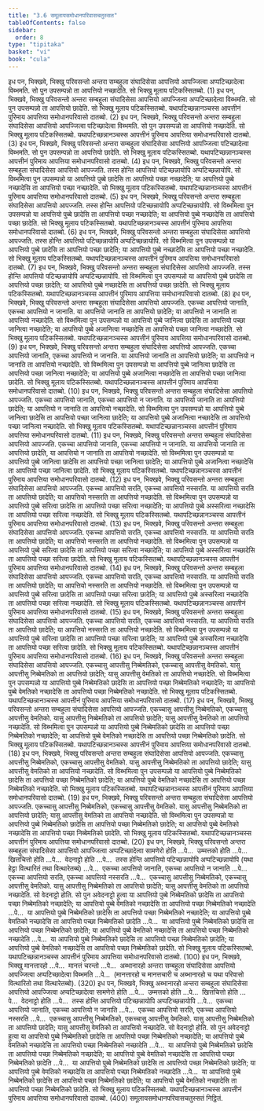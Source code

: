 ```yaml
---
title: "3.6 समूलायसमोधानपरिवासचतुस्सत"
tableOfContents: false
sidebar:
  order: 8
type: "tipitaka"
basket: "vi"
book: "cula"
---
```



<DynamicBreadcrumb />

<Division number="172" book="cula">

<Paragraph number="719" book="cula">
इध पन, भिक्खवे, भिक्खु परिवसन्तो अन्तरा सम्बहुला संघादिसेसा आपत्तियो आपज्जित्वा अप्पटिच्छादेत्वा विब्भमति. सो पुन उपसम्पन्नो ता आपत्तियो नच्छादेति. सो भिक्खु मूलाय पटिकस्सितब्बो. (1)
</Paragraph>

<Paragraph number="720" book="cula">
इध पन, भिक्खवे, भिक्खु परिवसन्तो अन्तरा सम्बहुला संघादिसेसा आपत्तियो आपज्जित्वा अप्पटिच्छादेत्वा विब्भमति. सो पुन उपसम्पन्नो ता आपत्तियो छादेति. सो भिक्खु मूलाय पटिकस्सितब्बो. यथापटिच्छन्नानञ्चस्स आपत्तीनं पुरिमाय आपत्तिया समोधानपरिवासो दातब्बो. (2)
</Paragraph>

<Paragraph number="721" book="cula">
इध पन, भिक्खवे, भिक्खु परिवसन्तो अन्तरा सम्बहुला संघादिसेसा आपत्तियो आपज्जित्वा पटिच्छादेत्वा विब्भमति. सो पुन उपसम्पन्नो ता आपत्तियो नच्छादेति. सो भिक्खु मूलाय पटिकस्सितब्बो. यथापटिच्छन्नानञ्चस्स आपत्तीनं पुरिमाय आपत्तिया समोधानपरिवासो दातब्बो. (3)
</Paragraph>

<Paragraph number="722" book="cula">
इध पन, भिक्खवे, भिक्खु परिवसन्तो अन्तरा सम्बहुला संघादिसेसा आपत्तियो आपज्जित्वा पटिच्छादेत्वा विब्भमति. सो पुन उपसम्पन्नो ता आपत्तियो छादेति. सो भिक्खु मूलाय पटिकस्सितब्बो. यथापटिच्छन्नानञ्चस्स आपत्तीनं पुरिमाय आपत्तिया समोधानपरिवासो दातब्बो. (4)
</Paragraph>

</Division>
<Division number="173" book="cula">

<Paragraph number="723" book="cula">
इध पन, भिक्खवे, भिक्खु परिवसन्तो अन्तरा सम्बहुला संघादिसेसा आपत्तियो आपज्जति. तस्स होन्ति आपत्तियो पटिच्छन्नायोपि अप्पटिच्छन्नायोपि. सो विब्भमित्वा पुन उपसम्पन्नो या आपत्तियो पुब्बे छादेसि ता आपत्तियो पच्छा नच्छादेति; या आपत्तियो पुब्बे नच्छादेसि ता आपत्तियो पच्छा नच्छादेति. सो भिक्खु मूलाय पटिकस्सितब्बो. यथापटिच्छन्नानञ्चस्स आपत्तीनं पुरिमाय आपत्तिया समोधानपरिवासो दातब्बो. (5)
</Paragraph>

<Paragraph number="724" book="cula">
इध पन, भिक्खवे, भिक्खु परिवसन्तो अन्तरा सम्बहुला संघादिसेसा आपत्तियो आपज्जति. तस्स होन्ति आपत्तियो पटिच्छन्नायोपि अप्पटिच्छन्नायोपि. सो विब्भमित्वा पुन उपसम्पन्नो या आपत्तियो पुब्बे छादेसि ता आपत्तियो पच्छा नच्छादेति; या आपत्तियो पुब्बे नच्छादेसि ता आपत्तियो पच्छा छादेति. सो भिक्खु मूलाय पटिकस्सितब्बो. यथापटिच्छन्नानञ्चस्स आपत्तीनं पुरिमाय आपत्तिया समोधानपरिवासो दातब्बो. (6)
</Paragraph>

<Paragraph number="725" book="cula">
इध पन, भिक्खवे, भिक्खु परिवसन्तो अन्तरा सम्बहुला संघादिसेसा आपत्तियो आपज्जति. तस्स होन्ति आपत्तियो पटिच्छन्नायोपि अप्पटिच्छन्नायोपि. सो विब्भमित्वा पुन उपसम्पन्नो या आपत्तियो पुब्बे छादेसि ता आपत्तियो पच्छा छादेति; या आपत्तियो पुब्बे नच्छादेसि ता आपत्तियो पच्छा नच्छादेति. सो भिक्खु मूलाय पटिकस्सितब्बो. यथापटिच्छन्नानञ्चस्स आपत्तीनं पुरिमाय आपत्तिया समोधानपरिवासो दातब्बो. (7)
</Paragraph>

<Paragraph number="726" book="cula">
इध पन, भिक्खवे, भिक्खु परिवसन्तो अन्तरा सम्बहुला संघादिसेसा आपत्तियो आपज्जति. तस्स होन्ति आपत्तियो पटिच्छन्नायोपि अप्पटिच्छन्नायोपि. सो विब्भमित्वा पुन उपसम्पन्नो या आपत्तियो पुब्बे छादेसि ता आपत्तियो पच्छा छादेति; या आपत्तियो पुब्बे नच्छादेसि ता आपत्तियो पच्छा छादेति. सो भिक्खु मूलाय पटिकस्सितब्बो. यथापटिच्छन्नानञ्चस्स आपत्तीनं पुरिमाय आपत्तिया समोधानपरिवासो दातब्बो. (8)
</Paragraph>

</Division>
<Division number="174" book="cula">

<Paragraph number="727" book="cula">
इध पन, भिक्खवे, भिक्खु परिवसन्तो अन्तरा सम्बहुला संघादिसेसा आपत्तियो आपज्जति. एकच्चा आपत्तियो जानाति, एकच्चा आपत्तियो न जानाति. या आपत्तियो जानाति ता आपत्तियो छादेति; या आपत्तियो न जानाति ता आपत्तियो नच्छादेति. सो विब्भमित्वा पुन उपसम्पन्नो या आपत्तियो पुब्बे जानित्वा छादेसि ता आपत्तियो पच्छा जानित्वा नच्छादेति; या आपत्तियो पुब्बे अजानित्वा नच्छादेसि ता आपत्तियो पच्छा जानित्वा नच्छादेति. सो भिक्खु मूलाय पटिकस्सितब्बो. यथापटिच्छन्नानञ्चस्स आपत्तीनं पुरिमाय आपत्तिया समोधानपरिवासो दातब्बो. (9)
</Paragraph>

<Paragraph number="728" book="cula">
इध पन, भिक्खवे, भिक्खु परिवसन्तो अन्तरा सम्बहुला संघादिसेसा आपत्तियो आपज्जति. एकच्चा आपत्तियो जानाति, एकच्चा आपत्तियो न जानाति. या आपत्तियो जानाति ता आपत्तियो छादेति; या आपत्तियो न जानाति ता आपत्तियो नच्छादेति. सो विब्भमित्वा पुन उपसम्पन्नो या आपत्तियो पुब्बे जानित्वा छादेसि ता आपत्तियो पच्छा जानित्वा नच्छादेति; या आपत्तियो पुब्बे अजानित्वा नच्छादेसि ता आपत्तियो पच्छा जानित्वा छादेति. सो भिक्खु मूलाय पटिकस्सितब्बो. यथापटिच्छन्नानञ्चस्स आपत्तीनं पुरिमाय आपत्तिया समोधानपरिवासो दातब्बो. (10)
</Paragraph>

<Paragraph number="729" book="cula">
इध पन, भिक्खवे, भिक्खु परिवसन्तो अन्तरा सम्बहुला संघादिसेसा आपत्तियो आपज्जति. एकच्चा आपत्तियो जानाति, एकच्चा आपत्तियो न जानाति. या आपत्तियो जानाति ता आपत्तियो छादेति; या आपत्तियो न जानाति ता आपत्तियो नच्छादेति. सो विब्भमित्वा पुन उपसम्पन्नो या आपत्तियो पुब्बे जानित्वा छादेसि ता आपत्तियो पच्छा जानित्वा छादेति; या आपत्तियो पुब्बे अजानित्वा नच्छादेसि ता आपत्तियो पच्छा जानित्वा नच्छादेति. सो भिक्खु मूलाय पटिकस्सितब्बो. यथापटिच्छन्नानञ्चस्स आपत्तीनं पुरिमाय आपत्तिया समोधानपरिवासो दातब्बो. (11)
</Paragraph>

<Paragraph number="730" book="cula">
इध पन, भिक्खवे, भिक्खु परिवसन्तो अन्तरा सम्बहुला संघादिसेसा आपत्तियो आपज्जति. एकच्चा आपत्तियो जानाति, एकच्चा आपत्तियो न जानाति. या आपत्तियो जानाति ता आपत्तियो छादेति, या आपत्तियो न जानाति ता आपत्तियो नच्छादेति. सो विब्भमित्वा पुन उपसम्पन्नो या आपत्तियो पुब्बे जानित्वा छादेसि ता आपत्तियो पच्छा जानित्वा छादेति; या आपत्तियो पुब्बे अजानित्वा नच्छादेसि ता आपत्तियो पच्छा जानित्वा छादेति. सो भिक्खु मूलाय पटिकस्सितब्बो. यथापटिच्छन्नानञ्चस्स आपत्तीनं पुरिमाय आपत्तिया समोधानपरिवासो दातब्बो. (12)
</Paragraph>

</Division>
<Division number="175" book="cula">

<Paragraph number="731" book="cula">
इध पन, भिक्खवे, भिक्खु परिवसन्तो अन्तरा सम्बहुला संघादिसेसा आपत्तियो आपज्जति. एकच्चा आपत्तियो सरति, एकच्चा आपत्तियो नस्सरति. या आपत्तियो सरति ता आपत्तियो छादेति; या आपत्तियो नस्सरति ता आपत्तियो नच्छादेति. सो विब्भमित्वा पुन उपसम्पन्नो या आपत्तियो पुब्बे सरित्वा छादेसि ता आपत्तियो पच्छा सरित्वा नच्छादेति; या आपत्तियो पुब्बे अस्सरित्वा नच्छादेसि ता आपत्तियो पच्छा सरित्वा नच्छादेति. सो भिक्खु मूलाय पटिकस्सितब्बो. यथापटिच्छन्नानञ्चस्स आपत्तीनं पुरिमाय आपत्तिया समोधानपरिवासो दातब्बो. (13)
</Paragraph>

<Paragraph number="732" book="cula">
इध पन, भिक्खवे, भिक्खु परिवसन्तो अन्तरा सम्बहुला संघादिसेसा आपत्तियो आपज्जति. एकच्चा आपत्तियो सरति, एकच्चा आपत्तियो नस्सरति. या आपत्तियो सरति ता आपत्तियो छादेति; या आपत्तियो नस्सरति ता आपत्तियो नच्छादेति. सो विब्भमित्वा पुन उपसम्पन्नो या आपत्तियो पुब्बे सरित्वा छादेसि ता आपत्तियो पच्छा सरित्वा नच्छादेति; या आपत्तियो पुब्बे अस्सरित्वा नच्छादेसि ता आपत्तियो पच्छा सरित्वा छादेति. सो भिक्खु मूलाय पटिकस्सितब्बो. यथापटिच्छन्नानञ्चस्स आपत्तीनं पुरिमाय आपत्तिया समोधानपरिवासो दातब्बो. (14)
</Paragraph>

<Paragraph number="733" book="cula">
इध पन, भिक्खवे, भिक्खु परिवसन्तो अन्तरा सम्बहुला संघादिसेसा आपत्तियो आपज्जति. एकच्चा आपत्तियो सरति, एकच्चा आपत्तियो नस्सरति. या आपत्तियो सरति ता आपत्तियो छादेति; या आपत्तियो नस्सरति ता आपत्तियो नच्छादेति. सो विब्भमित्वा पुन उपसम्पन्नो या आपत्तियो पुब्बे सरित्वा छादेसि ता आपत्तियो पच्छा सरित्वा छादेति; या आपत्तियो पुब्बे अस्सरित्वा नच्छादेसि ता आपत्तियो पच्छा सरित्वा नच्छादेति. सो भिक्खु मूलाय पटिकस्सितब्बो. यथापटिच्छन्नानञ्चस्स आपत्तीनं पुरिमाय आपत्तिया समोधानपरिवासो दातब्बो. (15)
</Paragraph>

<Paragraph number="734" book="cula">
इध पन, भिक्खवे, भिक्खु परिवसन्तो अन्तरा सम्बहुला संघादिसेसा आपत्तियो आपज्जति. एकच्चा आपत्तियो सरति, एकच्चा आपत्तियो नस्सरति. या आपत्तियो सरति ता आपत्तियो छादेति; या आपत्तियो नस्सरति ता आपत्तियो नच्छादेति. सो विब्भमित्वा पुन उपसम्पन्नो या आपत्तियो पुब्बे सरित्वा छादेसि ता आपत्तियो पच्छा सरित्वा छादेति; या आपत्तियो पुब्बे अस्सरित्वा नच्छादेसि ता आपत्तियो पच्छा सरित्वा छादेति. सो भिक्खु मूलाय पटिकस्सितब्बो. यथापटिच्छन्नानञ्चस्स आपत्तीनं पुरिमाय आपत्तिया समोधानपरिवासो दातब्बो. (16)
</Paragraph>

</Division>
<Division number="176" book="cula">

<Paragraph number="735" book="cula">
इध पन, भिक्खवे, भिक्खु परिवसन्तो अन्तरा सम्बहुला संघादिसेसा आपत्तियो आपज्जति. एकच्चासु आपत्तीसु निब्बेमतिको, एकच्चासु आपत्तीसु वेमतिको. यासु आपत्तीसु निब्बेमतिको ता आपत्तियो छादेति; यासु आपत्तीसु वेमतिको ता आपत्तियो नच्छादेति. सो विब्भमित्वा पुन उपसम्पन्नो या आपत्तियो पुब्बे निब्बेमतिको छादेसि ता आपत्तियो पच्छा निब्बेमतिको नच्छादेति; या आपत्तियो पुब्बे वेमतिको नच्छादेसि ता आपत्तियो पच्छा निब्बेमतिको नच्छादेति. सो भिक्खु मूलाय पटिकस्सितब्बो. यथापटिच्छन्नानञ्चस्स आपत्तीनं पुरिमाय आपत्तिया समोधानपरिवासो दातब्बो. (17)
</Paragraph>

<Paragraph number="736" book="cula">
इध पन, भिक्खवे, भिक्खु परिवसन्तो अन्तरा सम्बहुला संघादिसेसा आपत्तियो आपज्जति. एकच्चासु आपत्तीसु निब्बेमतिको, एकच्चासु आपत्तीसु वेमतिको. यासु आपत्तीसु निब्बेमतिको ता आपत्तियो छादेति; यासु आपत्तीसु वेमतिको ता आपत्तियो नच्छादेति. सो विब्भमित्वा पुन उपसम्पन्नो या आपत्तियो पुब्बे निब्बेमतिको छादेसि ता आपत्तियो पच्छा निब्बेमतिको नच्छादेति; या आपत्तियो पुब्बे वेमतिको नच्छादेसि ता आपत्तियो पच्छा निब्बेमतिको छादेति. सो भिक्खु मूलाय पटिकस्सितब्बो. यथापटिच्छन्नानञ्चस्स आपत्तीनं पुरिमाय आपत्तिया समोधानपरिवासो दातब्बो. (18)
</Paragraph>

<Paragraph number="737" book="cula">
इध पन, भिक्खवे, भिक्खु परिवसन्तो अन्तरा सम्बहुला संघादिसेसा आपत्तियो आपज्जति. एकच्चासु आपत्तीसु निब्बेमतिको, एकच्चासु आपत्तीसु वेमतिको. यासु आपत्तीसु निब्बेमतिको ता आपत्तियो छादेति; यासु आपत्तीसु वेमतिको ता आपत्तियो नच्छादेति. सो विब्भमित्वा पुन उपसम्पन्नो या आपत्तियो पुब्बे निब्बेमतिको छादेसि ता आपत्तियो पच्छा निब्बेमतिको छादेति; या आपत्तियो पुब्बे वेमतिको नच्छादेसि ता आपत्तियो पच्छा निब्बेमतिको नच्छादेति. सो भिक्खु मूलाय पटिकस्सितब्बो. यथापटिच्छन्नानञ्चस्स आपत्तीनं पुरिमाय आपत्तिया समोधानपरिवासो दातब्बो. (19)
</Paragraph>

<Paragraph number="738" book="cula">
इध पन, भिक्खवे, भिक्खु परिवसन्तो अन्तरा सम्बहुला संघादिसेसा आपत्तियो आपज्जति. एकच्चासु आपत्तीसु निब्बेमतिको, एकच्चासु आपत्तीसु वेमतिको. यासु आपत्तीसु निब्बेमतिको ता आपत्तियो छादेति; यासु आपत्तीसु वेमतिको ता आपत्तियो नच्छादेति. सो विब्भमित्वा पुन उपसम्पन्नो या आपत्तियो पुब्बे निब्बेमतिको छादेसि ता आपत्तियो पच्छा निब्बेमतिको छादेति; या आपत्तियो पुब्बे वेमतिको नच्छादेसि ता आपत्तियो पच्छा निब्बेमतिको छादेति. सो भिक्खु मूलाय पटिकस्सितब्बो. यथापटिच्छन्नानञ्चस्स आपत्तीनं पुरिमाय आपत्तिया समोधानपरिवासो दातब्बो. (20)
</Paragraph>

</Division>
<Division number="177" book="cula">

<Paragraph number="739" book="cula">
इध पन, भिक्खवे, भिक्खु परिवसन्तो अन्तरा सम्बहुला संघादिसेसा आपत्तियो आपज्जित्वा अप्पटिच्छादेत्वा सामणेरो होति …पे…  उम्मत्तको होति …पे…  खित्तचित्तो होति …पे…  वेदनाट्टो होति …पे…  तस्स होन्ति आपत्तियो पटिच्छन्नायोपि अप्पटिच्छन्नायोपि (यथा हेट्ठा वित्थारितं तथा वित्थारेतब्बं) …पे…  एकच्चा आपत्तियो जानाति, एकच्चा आपत्तियो न जानाति …पे…  एकच्चा आपत्तियो सरति, एकच्चा आपत्तियो नस्सरति …पे…  एकच्चासु आपत्तीसु निब्बेमतिको, एकच्चासु आपत्तीसु वेमतिको. यासु आपत्तीसु निब्बेमतिको ता आपत्तियो छादेति; यासु आपत्तीसु वेमतिको ता आपत्तियो नच्छादेति. सो वेदनाट्टो होति. सो पुन अवेदनाट्टो हुत्वा या आपत्तियो पुब्बे निब्बेमतिको छादेसि ता आपत्तियो पच्छा निब्बेमतिको नच्छादेति; या आपत्तियो पुब्बे वेमतिको नच्छादेसि ता आपत्तियो पच्छा निब्बेमतिको नच्छादेति …पे…  या आपत्तियो पुब्बे निब्बेमतिको छादेसि ता आपत्तियो पच्छा निब्बेमतिको नच्छादेति; या आपत्तियो पुब्बे वेमतिको नच्छादेसि ता आपत्तियो पच्छा निब्बेमतिको छादेति …पे…  या आपत्तियो पुब्बे निब्बेमतिको छादेसि ता आपत्तियो पच्छा निब्बेमतिको छादेति; या आपत्तियो पुब्बे वेमतिको नच्छादेसि ता आपत्तियो पच्छा निब्बेमतिको नच्छादेति …पे…  या आपत्तियो पुब्बे निब्बेमतिको छादेसि ता आपत्तियो पच्छा निब्बेमतिको छादेति; या आपत्तियो पुब्बे वेमतिको नच्छादेसि ता आपत्तियो पच्छा निब्बेमतिको छादेति. सो भिक्खु मूलाय पटिकस्सितब्बो. यथापटिच्छन्नानञ्चस्स आपत्तीनं पुरिमाय आपत्तिया समोधानपरिवासो दातब्बो. (100)
</Paragraph>

</Division>
<Division number="178" book="cula">

<Paragraph number="740" book="cula">
इध पन, भिक्खवे, भिक्खु मानत्तारहो …पे…  मानत्तं चरन्तो …पे…  अब्भानारहो अन्तरा सम्बहुला संघादिसेसा आपत्तियो आपज्जित्वा अप्पटिच्छादेत्वा विब्भमति …पे…  (मानत्तारहो च मानत्तचारी च अब्भानारहो च यथा परिवासो वित्थारितो तथा वित्थारेतब्बो). (320)
</Paragraph>

</Division>
<Division number="179" book="cula">

<Paragraph number="741" book="cula">
इध पन, भिक्खवे, भिक्खु अब्भानारहो अन्तरा सम्बहुला संघादिसेसा आपत्तियो आपज्जित्वा अप्पटिच्छादेत्वा सामणेरो होति …पे…  उम्मत्तको होति …पे…  खित्तचित्तो होति …पे…  वेदनाट्टो होति …पे…  तस्स होन्ति आपत्तियो पटिच्छन्नायोपि अप्पटिच्छन्नायोपि …पे…  एकच्चा आपत्तियो जानाति, एकच्चा आपत्तियो न जानाति …पे…  एकच्चा आपत्तियो सरति, एकच्चा आपत्तियो नस्सरति …पे…  एकच्चासु आपत्तीसु निब्बेमतिको, एकच्चासु आपत्तीसु वेमतिको. यासु आपत्तीसु निब्बेमतिको ता आपत्तियो छादेति; यासु आपत्तीसु वेमतिको ता आपत्तियो नच्छादेति. सो वेदनाट्टो होति. सो पुन अवेदनाट्टो हुत्वा या आपत्तियो पुब्बे निब्बेमतिको छादेसि ता आपत्तियो पच्छा निब्बेमतिको नच्छादेति; या आपत्तियो पुब्बे वेमतिको नच्छादेसि ता आपत्तियो पच्छा निब्बेमतिको नच्छादेति …पे…  या आपत्तियो पुब्बे निब्बेमतिको छादेसि ता आपत्तियो पच्छा निब्बेमतिको नच्छादेति; या आपत्तियो पुब्बे वेमतिको नच्छादेसि ता आपत्तियो पच्छा निब्बेमतिको छादेति …पे…  या आपत्तियो पुब्बे निब्बेमतिको छादेसि ता आपत्तियो पच्छा निब्बेमतिको छादेति; या आपत्तियो पुब्बे वेमतिको नच्छादेसि ता आपत्तियो पच्छा निब्बेमतिको नच्छादेति …पे…  या आपत्तियो पुब्बे निब्बेमतिको छादेसि ता आपत्तियो पच्छा निब्बेमतिको छादेति; या आपत्तियो पुब्बे वेमतिको नच्छादेसि ता आपत्तियो पच्छा निब्बेमतिको छादेति. सो भिक्खु मूलाय पटिकस्सितब्बो. यथापटिच्छन्नानञ्चस्स आपत्तीनं पुरिमाय आपत्तिया समोधानपरिवासो दातब्बो. (400)

</Paragraph>
</Division>

<Paragraph number="742" type="center" book="cula">
समूलायसमोधानपरिवासचतुस्सतं निट्ठितं.
</Paragraph>